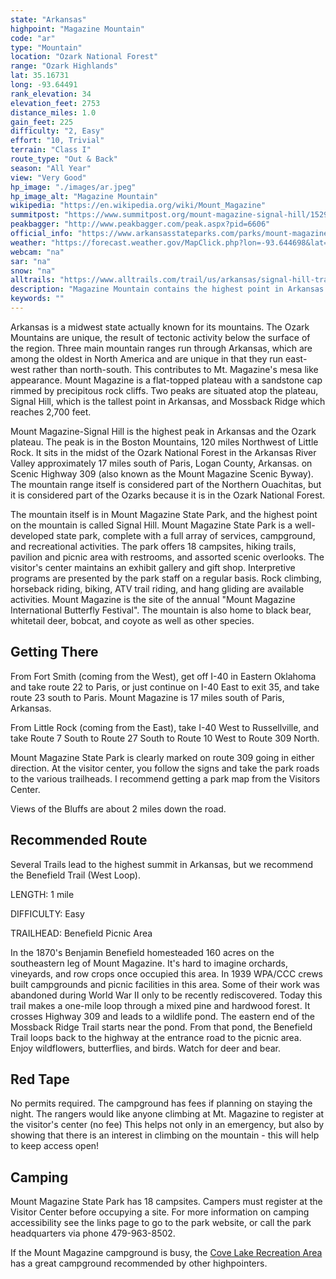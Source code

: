 ```yaml
---
state: "Arkansas"
highpoint: "Magazine Mountain"
code: "ar"
type: "Mountain"
location: "Ozark National Forest"
range: "Ozark Highlands"
lat: 35.16731
long: -93.64491
rank_elevation: 34
elevation_feet: 2753
distance_miles: 1.0
gain_feet: 225
difficulty: "2, Easy"
effort: "10, Trivial"
terrain: "Class I"
route_type: "Out & Back"
season: "All Year"
view: "Very Good"
hp_image: "./images/ar.jpeg"
hp_image_alt: "Magazine Mountain"
wikipedia: "https://en.wikipedia.org/wiki/Mount_Magazine"
summitpost: "https://www.summitpost.org/mount-magazine-signal-hill/152916"
peakbagger: "http://www.peakbagger.com/peak.aspx?pid=6606"
official_info: "https://www.arkansasstateparks.com/parks/mount-magazine-state-park"
weather: "https://forecast.weather.gov/MapClick.php?lon=-93.644698&lat=35.167074"
webcam: "na"
sar: "na"
snow: "na"
alltrails: "https://www.alltrails.com/trail/us/arkansas/signal-hill-trail"
description: "Magazine Mountain contains the highest point in Arkansas. Learn how to summit Signal Hill, the tallest peak in Arkansas."
keywords: ""
---
```


Arkansas is a midwest state actually known for its mountains. The Ozark Mountains are unique, the result of tectonic activity below the surface of the region. Three main mountain ranges run through Arkansas, which are among the oldest in North America and are unique in that they run east-west rather than north-south. This contributes to Mt. Magazine's mesa like appearance. Mount Magazine is a flat-topped plateau with a sandstone cap rimmed by precipitous rock cliffs. Two peaks are situated atop the plateau, Signal Hill, which is the tallest point in Arkansas, and Mossback Ridge which reaches 2,700 feet.

Mount Magazine-Signal Hill is the highest peak in Arkansas and the Ozark plateau. The peak is in the Boston Mountains, 120 miles Northwest of Little Rock. It sits in the midst of the Ozark National Forest in the Arkansas River Valley approximately 17 miles south of Paris, Logan County, Arkansas. on Scenic Highway 309 (also known as the Mount Magazine Scenic Byway).  The mountain range itself is considered part of the Northern Ouachitas, but it is considered part of the Ozarks because it is in the Ozark National Forest.

The mountain itself is in Mount Magazine State Park, and the highest point on the mountain is called Signal Hill. Mount Magazine State Park is a well-developed state park, complete with a full array of services, campground, and recreational activities. The park offers 18 campsites, hiking trails, pavilion and picnic area with restrooms, and assorted scenic overlooks. The visitor's center maintains an exhibit gallery and gift shop. Interpretive programs are presented by the park staff on a regular basis. Rock climbing, horseback riding, biking, ATV trail riding, and hang gliding are available activities. Mount Magazine is the site of the annual "Mount Magazine International Butterfly Festival". The mountain is also home to black bear, whitetail deer, bobcat, and coyote as well as other species.

## Getting There
From Fort Smith (coming from the West), get off I-40 in Eastern Oklahoma and take route 22 to Paris, or just continue on I-40 East to exit 35, and take route 23 south to Paris. Mount Magazine is 17 miles south of Paris, Arkansas.

From Little Rock (coming from the East), take I-40 West to Russellville, and take Route 7 South to Route 27 South to Route 10 West to Route 309 North.

Mount Magazine State Park is clearly marked on route 309 going in either direction. At the visitor center, you follow the signs and take the park roads to the various trailheads. I recommend getting a park map from the Visitors Center.

Views of the Bluffs are about 2 miles down the road.

## Recommended Route
Several Trails lead to the highest summit in Arkansas, but we recommend the Benefield Trail (West Loop).

LENGTH: 1 mile

DIFFICULTY: Easy

TRAILHEAD: Benefield Picnic Area

In the 1870's Benjamin Benefield homesteaded 160 acres on the southeastern leg of Mount Magazine. It's hard to imagine orchards, vineyards, and row crops once occupied this area. In 1939 WPA/CCC crews built campgrounds and picnic facilities in this area. Some of their work was abandoned during World War II only to be recently rediscovered. Today this trail makes a one-mile loop through a mixed pine and hardwood forest. It crosses Highway 309 and leads to a wildlife pond. The eastern end of the Mossback Ridge Trail starts near the pond. From that pond, the Benefield Trail loops back to the highway at the entrance road to the picnic area. Enjoy wildflowers, butterflies, and birds. Watch for deer and bear.

## Red Tape
No permits required. The campground has fees if planning on staying the night. The rangers would like anyone climbing at Mt. Magazine to register at the visitor's center (no fee) This helps not only in an emergency, but also by showing that there is an interest in climbing on the mountain - this will help to keep access open!

## Camping
Mount Magazine State Park has 18 campsites. Campers must register at the Visitor Center before occupying a site. For more information on camping accessibility see the links page to go to the park website, or call the park headquarters via phone 479-963-8502.

If the Mount Magazine campground is busy, the [Cove Lake Recreation Area](https://www.recreation.gov/camping/campgrounds/233834) has a great campground recommended by other highpointers.
